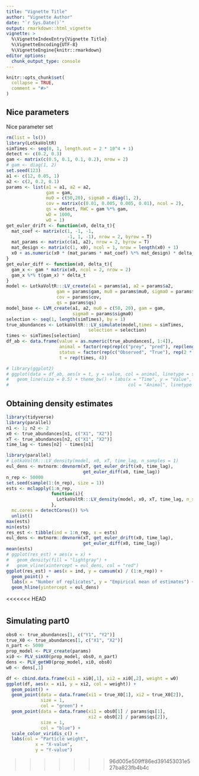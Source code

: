 ```yaml
---
title: "Vignette Title"
author: "Vignette Author"
date: "`r Sys.Date()`"
output: rmarkdown::html_vignette
vignette: >
  %\VignetteIndexEntry{Vignette Title}
  %\VignetteEncoding{UTF-8}
  %\VignetteEngine{knitr::rmarkdown}
editor_options: 
  chunk_output_type: console
---
```


```r
knitr::opts_chunk$set(
  collapse = TRUE,
  comment = "#>"
)
```


## Nice parameters

Nice parameter set

```r
rm(list = ls())
library(LotkaVoltR)
simTimes <- seq(0, 1, length.out = 2 * 10^4 + 1)
detect <- c(0.2, 0.3)
gam <- matrix(c(0.5, 0.1, 0.1, 0.2), nrow = 2)
# gam <- diag(1, 2)
set.seed(123)
a1 <- c(12, 0.05, 1)
a2 <- c(2, 0.2, 0.1)
params <- list(a1 = a1, a2 = a2, 
               gam = gam,
               mu0 = c(50,20), sigma0 = diag(1, 2),
               cov = matrix(c(0.01, 0.005, 0.005, 0.01), ncol = 2), 
               qs = detect, RWC = gam %*% gam,
               wD = 1000,
               wO = 1)
get_euler_drift <- function(x0, delta_t){
  mat_coef <- matrix(c(1, -1, -1,
                       -1, 1, -1), nrow = 2, byrow = T)
  mat_params <- matrix(c(a1, a2), nrow = 2, byrow = T)
  mat_design <- matrix(c(1, x0), ncol = 1, nrow = length(x0) + 1)
  x0 + as.numeric(x0 * (mat_params * mat_coef) %*% mat_design) * delta_t
}
get_euler_diff <- function(x0, delta_t){
  gam_x <- gam * matrix(x0, ncol = 2, nrow = 2)
  gam_x %*% t(gam_x) * delta_t
}
model <- LotkaVoltR:::LV_create(a1 = params$a1, a2 = params$a2, 
                   gam = params$gam, mu0 = params$mu0, sigma0 = params$sigma0,
                   cov = params$cov, 
                   qs = params$qs)
model_base <- LVM_create(a1, a2, mu0 = c(50, 20), gam = gam, 
                         sigma0 = params$sigma0)
selection <- seq(1, length(simTimes), by = 1)
true_abundances <- LotkaVoltR:::LV_simulate(model,times = simTimes, 
                               selection = selection)
times <- simTimes[selection]
df_ab <- data.frame(value = as.numeric(true_abundances[, 1:4]),
                    animal = factor(rep(rep(c("prey", "pred"), rep(length(selection), 2)), 2)),
                    status = factor(rep(c("Observed", "True"), rep(2 * length(selection), 2))),
                    t = rep(times, 4))
```


```r
# library(ggplot2)
# ggplot(data = df_ab, aes(x = t, y = value, col = animal, linetype = status)) + 
#   geom_line(size = 0.5) + theme_bw() + labs(x = "Time", y = "Value",
#                                             col = "Animal", linetype = "Signal")
```

## Obtaining density estimates

```r
library(tidyverse)
library(parallel)
n1 <- 1; n2 <- 2
x0 <- true_abundances[n1, c("X1", "X2")] 
xT <- true_abundances[n2, c("X1", "X2")]
time_lag <- times[n2] - times[n1]

library(parallel)
# LotkaVoltR:::LV_density(model, x0, xT, time_lag, n_samples = 1)
eul_dens <- mvtnorm::dmvnorm(xT, get_euler_drift(x0, time_lag), 
                             get_euler_diff(x0, time_lag))
n_rep <- 50000
set.seed(sample(1:(n_rep), size = 1))
ests <- mclapply(1:n_rep, 
                 function(i){
                   LotkaVoltR:::LV_density(model, x0, xT, time_lag, n_samples = 5)
                 },
  mc.cores = detectCores()) %>% 
  unlist()
max(ests)
min(ests)
res_est <- tibble(ind = 1:n_rep, x = ests)
eul_dens <- mvtnorm::dmvnorm(xT, get_euler_drift(x0, time_lag), 
                             get_euler_diff(x0, time_lag))
mean(ests)
# ggplot(res_est) + aes(x = x) + 
#   geom_density(fill = "lightgray") +
#   geom_vline(xintercept = eul_dens, col = "red")
ggplot(res_est) + aes(x = ind, y = cumsum(x) / (1:n_rep)) + 
  geom_point() + 
  labs(x = "Number of replicates", y = "Empirical mean of estimates") +
  geom_hline(yintercept = eul_dens)
```

<<<<<<< HEAD
<!-- ## Simulating part0 -->

<!-- ```{r} -->
<!-- obs0 <- true_abundances[1, c("Y1", "Y2")]  -->
<!-- true_X0 <- true_abundances[1, c("X1", "X2")]  -->
<!-- n_part <- 5000 -->
<!-- prop_model <- PLV_create(params) -->
<!-- xi0 <- PLV_simX0(prop_model, obs0, n_part) -->
<!-- dens <- PLV_getW0(prop_model, xi0, obs0) -->
<!-- w0 <- dens[,1] -->
<!-- ``` -->

<!-- ```{r} -->
<!-- df <- cbind.data.frame(xi1 = xi0[,1], xi2 = xi0[,2], weight = w0) -->
<!-- ggplot(df, aes(x = xi1, y = xi2, col = weight)) + geom_point() + -->
<!--   geom_point(data = data.frame(xi1 = true_X0[1], xi2 = true_X0[2]), size = 1, -->
<!--              col = "green") + -->
<!--   geom_point(data = data.frame(xi1 = obs0[1] / params$qs[1],  -->
<!--                                xi2 = obs0[2] / params$qs[2]), size = 1, -->
<!--              col = "blue") + -->
<!--   scale_colour_gradient(low = "#132B43", high = "#56B1F7", -->
<!--                         space = "Lab", na.value = "grey50", guide = "colourbar", -->
<!--                         aesthetics = "colour") + theme_bw() -->
<!-- ``` -->
=======
## Simulating part0

```r
obs0 <- true_abundances[1, c("Y1", "Y2")] 
true_X0 <- true_abundances[1, c("X1", "X2")] 
n_part <- 5000
prop_model <- PLV_create(params)
xi0 <- PLV_simX0(prop_model, obs0, n_part)
dens <- PLV_getW0(prop_model, xi0, obs0)
w0 <- dens[,1]
```

```r
df <- cbind.data.frame(xi1 = xi0[,1], xi2 = xi0[,2], weight = w0)
ggplot(df, aes(x = xi1, y = xi2, col = weight)) + 
  geom_point() +
  geom_point(data = data.frame(xi1 = true_X0[1], xi2 = true_X0[2]),
             size = 1,
             col = "green") +
  geom_point(data = data.frame(xi1 = obs0[1] / params$qs[1], 
                               xi2 = obs0[2] / params$qs[2]), 
             size = 1,
             col = "blue") +
  scale_color_viridis_c() +
  labs(col = "Particle weight",
           x = "X-value",
           y = "Y-value")
```
>>>>>>> 96d005e509ff86ed391453031e527ba823fb4b4c

<!-- ```{r} -->
<!-- sel <- sample(1:nrow(xi0), replace = T, prob = w0) -->
<!-- ancestor <- xi0[sel,] -->
<!-- tl <- times[2] - times[1] -->
<!-- obs1 <- true_abundances[2, c("Y1", "Y2")]  -->
<!-- new_parts <- prop_model$simNextX(ancestor, obs1, tl) -->
<!-- trueX <- true_abundances[2, c("X1", "X2")]  -->
<!-- plot(new_parts) -->
<!-- ``` -->

<!-- ```{r} -->
<!-- pD <- prop_model$propDens(ancestor, new_parts, obs1, tl) -->
<!-- oD <- prop_model$obsDens(new_parts, obs1) -->

<!-- mydf <- cbind.data.frame(anc.x = ancestor[,1], -->
<!--                          anc.y = ancestor[,2], -->
<!--                          new.x = new_parts[,1], -->
<!--                          new.y = new_parts[,2], -->
<!--                          pD = pD, -->
<!--                          oD = oD) -->
<!-- ``` -->

<!-- ```{r} -->
<!-- ggplot(mydf, aes(x = pD, y = oD)) + geom_point() -->
<!-- ``` -->


<!-- ```{r} -->
<!-- ggplot(mydf, aes(x = anc.x, y = anc.y)) +  -->
<!--   # geom_segment(aes(xend = new.x, yend = new.y, col = mD), alpha = 0.1) +  -->
<!--   # geom_point(alpha = 0.1) + -->
<!--   geom_point(aes(x = new.x, y = new.y, col = oD)) +  -->
<!--   geom_point(x=true_X0[1], y = true_X0[2], col = "green")+ -->
<!--   geom_point(x=trueX[1], y = trueX[2], col = "red") -->
<!-- ``` -->



<!-- ```{r} -->
<!-- mD <- prop_model$transDens(ancestor, new_parts, tl, 50, 10) -->
<!-- mydf$mD = mD -->
<!-- mydf$W = mD * oD / pD -->
<!-- mydf$W = mydf$W / sum(mydf$W) -->
<!-- (ESS <- 1 / sum(mydf$W^2)) -->
<!-- ggplot(mydf, aes(x = anc.x, y = anc.y)) +  -->
<!--   # geom_segment(aes(xend = new.x, yend = new.y, col = mD), alpha = 0.1) +  -->
<!--   # geom_point(alpha = 0.1) + -->
<!--   geom_point(aes(x = new.x, y = new.y, col = log(W)), size = 0.3, alpha = 0.5) +  -->
<!--   geom_point(x=true_X0[1], y = true_X0[2], col = "green")+ -->
<!--   geom_point(x=trueX[1], y = trueX[2], col = "red") + -->
<!--   scale_colour_gradient(low = "green", high = "blue", -->
<!--   space = "Lab", na.value = "pink", guide = "colourbar", -->
<!--   aesthetics = "colour") -->
<!-- ``` -->

